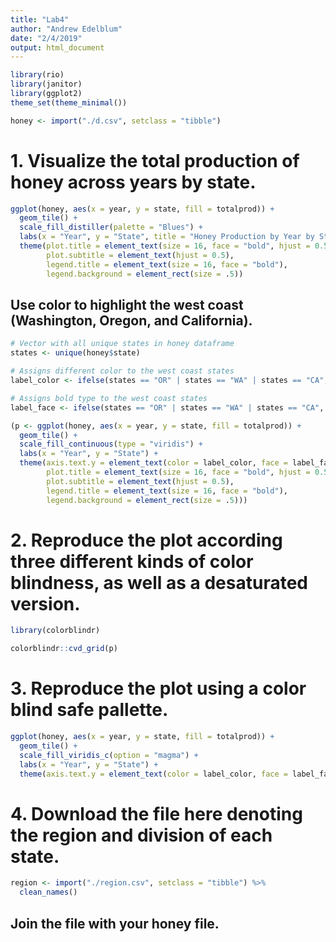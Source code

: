 ```yaml
---
title: "Lab4"
author: "Andrew Edelblum"
date: "2/4/2019"
output: html_document
---
```


```r
library(rio)
library(janitor)
library(ggplot2)
theme_set(theme_minimal())

honey <- import("./d.csv", setclass = "tibble")
```

# 1. Visualize the total production of honey across years by state.

```r
ggplot(honey, aes(x = year, y = state, fill = totalprod)) +
  geom_tile() +
  scale_fill_distiller(palette = "Blues") +
  labs(x = "Year", y = "State", title = "Honey Production by Year by State", fill = "Total Honey Produced") +
  theme(plot.title = element_text(size = 16, face = "bold", hjust = 0.5), 
        plot.subtitle = element_text(hjust = 0.5),
        legend.title = element_text(size = 16, face = "bold"),
        legend.background = element_rect(size = .5))
```

## Use color to highlight the west coast (Washington, Oregon, and California).

```r
# Vector with all unique states in honey dataframe
states <- unique(honey$state)

# Assigns different color to the west coast states
label_color <- ifelse(states == "OR" | states == "WA" | states == "CA", "#C55644", "gray30")

# Assigns bold type to the west coast states
label_face <- ifelse(states == "OR" | states == "WA" | states == "CA", "bold", "plain")
```

```r
(p <- ggplot(honey, aes(x = year, y = state, fill = totalprod)) +
  geom_tile() +
  scale_fill_continuous(type = "viridis") +
  labs(x = "Year", y = "State") +
  theme(axis.text.y = element_text(color = label_color, face = label_face),
        plot.title = element_text(size = 16, face = "bold", hjust = 0.5), 
        plot.subtitle = element_text(hjust = 0.5),
        legend.title = element_text(size = 16, face = "bold"),
        legend.background = element_rect(size = .5)))
```

# 2. Reproduce the plot according three different kinds of color blindness, as well as a desaturated version.

```r
library(colorblindr)

colorblindr::cvd_grid(p)
```

# 3. Reproduce the plot using a color blind safe pallette.

```r
ggplot(honey, aes(x = year, y = state, fill = totalprod)) +
  geom_tile() +
  scale_fill_viridis_c(option = "magma") +
  labs(x = "Year", y = "State") +
  theme(axis.text.y = element_text(color = label_color, face = label_face))
```

# 4. Download the file here denoting the region and division of each state.

```r
region <- import("./region.csv", setclass = "tibble") %>% 
  clean_names()


```

## Join the file with your honey file.


